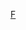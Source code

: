 {{asbox
| image     = Soccerball.svg
|pix=30
| subject   = 
| qualifier = 與[[足球俱樂部]]相關
| category  = 足球俱樂部小作品
| name      = Template:足球俱樂部小作品
}}<noinclude>
[[Category:體育小作品模板|F]]
</noinclude>